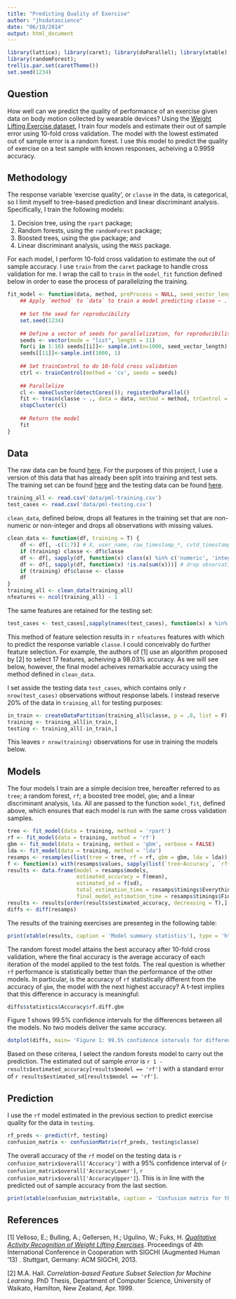 ```yaml
---
title: "Predicting Quality of Exercise"
author: "jhsdatascience"
date: "06/18/2014"
output: html_document
---
```


```r
library(lattice); library(caret); library(doParallel); library(xtable);
library(randomForest);
trellis.par.set(caretTheme())
set.seed(1234)
```


## Question

How well can we predict the quality of performance of an exercise given data on body motion collected by wearable devices? Using the [Weight Lifting Exercise dataset][WLEdata], I train four models and estimate their out of sample error using 10-fold cross validation. The model with the lowest estimated out of sample error is a random forest. I use this model to predict the quality of exercise on a test sample with known responses, acheiving a 0.9959 accuracy.

## Methodology

The response variable 'exercise quality', or `classe` in the data, is categorical, so I limit myself to tree-based prediction and linear discriminant analysis. Specifically, I train the following models:

1. Decision tree, using the `rpart` package;
2. Random forests, using the `randomForest` package;
3. Boosted trees, using the `gbm` package; and
4. Linear discriminant analysis, using the `MASS` package.

For each model, I perform 10-fold cross validation to estimate the out of sample accuracy. I use `train` from the `caret` package to handle cross validation for me. I wrap the call to `train` in the `model_fit` function defined below in order to ease the process of parallelizing the training.

```r
fit_model <- function(data, method, preProcess = NULL, seed_vector_length = 3, ...) {
    ## Apply `method` to `data` to train a model predicting classe ~ .
    
    ## Set the seed for reproducibility
    set.seed(1234)
    
    ## Define a vector of seeds for parallelization, for reproducibility under parallelization
    seeds <- vector(mode = "list", length = 11)
    for(i in 1:10) seeds[[i]]<- sample.int(n=1000, seed_vector_length)
    seeds[[11]]<-sample.int(1000, 1)
    
    ## Set trainControl to do 10-fold cross validation
    ctrl <- trainControl(method = 'cv', seeds = seeds)
    
    ## Parallelize
    cl <- makeCluster(detectCores()); registerDoParallel()
    fit <- train(classe ~ ., data = data, method = method, trControl = ctrl, preProcess = preProcess, ...)
    stopCluster(cl)
    
    ## Return the model
    fit
}
```

## Data

The raw data can be found [here][WLEdata]. For the purposes of this project, I use a version of this data that has already been split into training and test sets. The training set can be found [here](https://d396qusza40orc.cloudfront.net/predmachlearn/pml-training.csv) and the testing data can be found [here](https://d396qusza40orc.cloudfront.net/predmachlearn/pml-testing.csv).

```r
training_all <- read.csv('data/pml-training.csv')
test_cases <- read.csv('data/pml-testing.csv')
```

`clean_data`, defined below, drops all features in the training set that are non-numeric or non-integer and drops all observations with missing values.

```r
clean_data <- function(df, training = T) {
    df <- df[, -c(1:7)] # X, user_name, raw_timestamp_*, cvtd_timestamp, *_window
    if (training) classe <- df$classe 
    df <- df[, sapply(df, function(x) class(x) %in% c('numeric', 'integer'))] # keep only numeric and integer features
    df <- df[, sapply(df, function(x) !is.na(sum(x)))] # drop observations with missing values
    if (training) df$classe <- classe
    df
}
training_all <- clean_data(training_all)
nfeatures <- ncol(training_all) - 1
```

The same features are retained for the testing set:

```r
test_cases <- test_cases[,sapply(names(test_cases), function(x) x %in% names(training_all))]
```

This method of feature selection results in `r nfeatures` features with which to predict the response variable `classe`. I could conceivably do further feature selection. For example, the authors of [1] use an algorithm proposed by [2] to select 17 features, acheiving a 98.03% accuracy. As we will see below, however, the final model acheives remarkable accuracy using the method defined in `clean_data`.

I set asside the testing data `test_cases`, which contains only `r nrow(test_cases)` observations without response labels. I instead reserve 20% of the data in `training_all` for testing purposes:

```r
in_train <- createDataPartition(training_all$classe, p = .8, list = F)
training <- training_all[in_train,]
testing <- training_all[-in_train,]
```

This leaves `r nrow(training)` observations for use in training the models below.

## Models

The four models I train are a simple decision tree, hereafter referred to as `tree`; a random forest, `rf`; a boosted tree model, `gbm`; and a linear discriminant analysis, `lda`. All are passed to the function `model_fit`, defined above, which ensures that each model is run with the same cross validation samples.

```r
tree <- fit_model(data = training, method = 'rpart')
rf <- fit_model(data = training, method = 'rf')
gbm <- fit_model(data = training, method = 'gbm', verbose = FALSE)
lda <- fit_model(data = training, method = 'lda')
resamps <- resamples(list(tree = tree, rf = rf, gbm = gbm, lda = lda))
f <- function(x) with(resamps$values, sapply(list(`tree~Accuracy`, `rf~Accuracy`, `gbm~Accuracy`, `lda~Accuracy`), x))
results <- data.frame(model = resamps$models,
                      estimated_accuracy = f(mean),
                      estimated_sd = f(sd),
                      total_estimation_time = resamps$timings$Everything,
                      final_model_estimation_time = resamps$timings$FinalModel)
results <- results[order(results$estimated_accuracy, decreasing = T),]
diffs <- diff(resamps)
```

The results of the training exercises are presenteg in the following table:

```r
print(xtable(results, caption = 'Model summary statistics'), type = 'html')
```

The random forest model attains the best accuracy after 10-fold cross validation, where the final accuracy is the average accuracy of each iteration of the model applied to the test folds. The real question is whether `rf` performance is statistically better than the performance of the other models. In particular, is the accuracy of `rf` statistically different from the accuracy of `gbm`, the model with the next highest accuracy? A t-test implies that this difference in accuracy is meaningful:

```r
diffs$statistics$Accuracy$rf.diff.gbm
```

Figure 1 shows 99.5% confidence intervals for the differences between all the models. No two models deliver the same accuracy.

```r
dotplot(diffs, main= 'Figure 1: 99.5% confidence intervals for differences in model accuracy')
```

Based on these criterea, I select the random forests model to carry out the prediction. The estimated out of sample *error* is `r 1 - results$estimated_accuracy[results$model == 'rf']` with a standard error of `r results$estimated_sd[results$model == 'rf']`.

## Prediction

I use the `rf` model estimated in the previous section to predict exercise quality for the data in `testing`.

```r
rf_preds <- predict(rf, testing)
confusion_matrix <- confusionMatrix(rf_preds, testing$classe)
```

The overall accuracy of the `rf` model on the testing data is `r confusion_matrix$overall['Accuracy']` with a 95% confidence interval of (`r confusion_matrix$overall['AccuracyLower']`, `r confusion_matrix$overall['AccuracyUpper']`). This is in line with the predicted out of sample accuracy from the last section.

```r
print(xtable(confusion_matrix$table, caption = 'Confusion matrix for the final model'), type = 'html')
```

## References

[1] Velloso, E.; Bulling, A.; Gellersen, H.; Ugulino, W.; Fuks, H. [*Qualitative Activity Recognition of Weight Lifting Exercises*][WLEdata]. Proceedings of 4th International Conference in Cooperation with SIGCHI (Augmented Human '13) . Stuttgart, Germany: ACM SIGCHI, 2013.

[2] M.A. Hall. *Correlation-based Feature Subset Selection for Machine Learning*. PhD Thesis, Department of Computer Science, University of Waikato, Hamilton, New Zealand, Apr. 1999.


[WLEdata]: http://groupware.les.inf.puc-rio.br/har#weight_lifting_exercises "Weight Lifting Exercise data"
